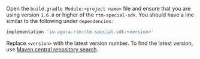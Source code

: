 <PlatformWrapper platform="android">

Open the `build.gradle Module:<project name>` file and ensure that you are using version `1.6.0` or higher of the `rtm-special-sdk`. You should have a line similar to the following under `dependencies`:

```groovy
implementation 'io.agora.rtm:rtm-special-sdk:<version>'
```

Replace `<version>` with the latest version number. To find the latest version, use [Maven central repository search](https://search.maven.org/artifact/io.agora.rtm/rtm-special-sdk).
</PlatformWrapper>